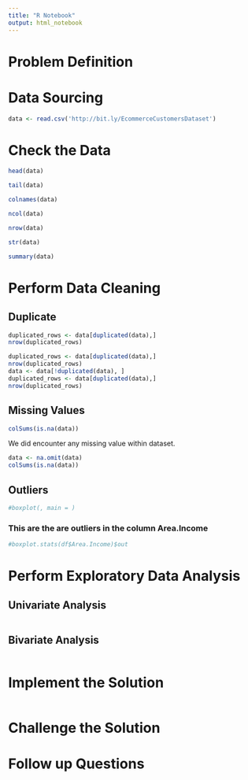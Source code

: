 ```yaml
---
title: "R Notebook"
output: html_notebook
---
```


# Problem Definition

# Data Sourcing

```r
data <- read.csv('http://bit.ly/EcommerceCustomersDataset')
```
# Check the Data
```r
head(data)
```


```r
tail(data)
```

```r
colnames(data)
```


```r
ncol(data)
```


```r
nrow(data)
```

```r
str(data)
```


```r
summary(data)
```

# Perform Data Cleaning
## Duplicate 
```r
duplicated_rows <- data[duplicated(data),]
nrow(duplicated_rows)
```

```r
duplicated_rows <- data[duplicated(data),]
nrow(duplicated_rows)
data <- data[!duplicated(data), ]
duplicated_rows <- data[duplicated(data),]
nrow(duplicated_rows)
```

## Missing Values
```r
colSums(is.na(data))
```
We did encounter any missing value within dataset. 

```r
data <- na.omit(data)
colSums(is.na(data))
```

## Outliers
```r
#boxplot(, main = )

```
### This are the are outliers in the column Area.Income
```r
#boxplot.stats(df$Area.Income)$out
```


# Perform Exploratory Data Analysis  
## Univariate Analysis
```r

```

## Bivariate Analysis
```r

```



# Implement the Solution

```r

```

# Challenge the Solution


# Follow up Questions


